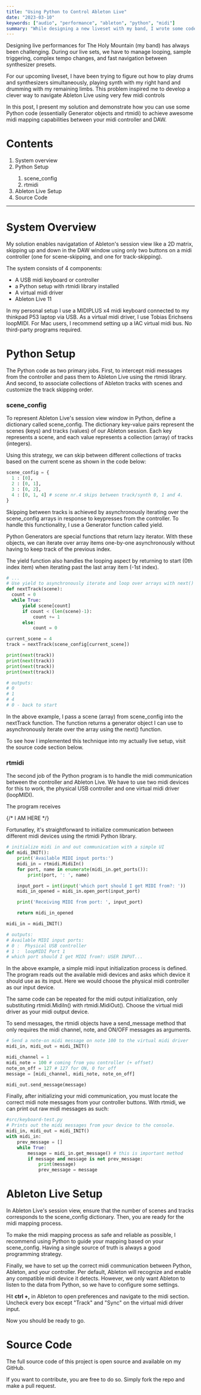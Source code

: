 ```yaml
---
title: "Using Python to Control Ableton Live"
date: "2023-03-10"
keywords: ["audio", "performance", "ableton", "python", "midi"]
summary: "While designing a new liveset with my band, I wrote some code to help me better and more efficiently navigate Ableton Live's session view using very few midi controls. Here is how I did it."
---
```


<MyImage
  src="/img/abletonmidi-overview1.gif"
  alt="overview of my setup to navigate Ableton Live using python"
/>

Designing live performances for <MyLink url="https://theholymountain.net">The Holy Mountain</MyLink> (my band) has always been challenging. During our live sets, we have to manage looping, sample triggering, complex tempo changes, and fast navigation between synthesizer presets.

For our upcoming liveset, I have been trying to figure out how to play drums and synthesizers simultaneously, playing synth with my right hand and drumming with my remaining limbs. This problem inspired me to develop a clever way to navigate <MyLink href="https://ableton.com/">Ableton Live</MyLink> using very few midi controls

In this post, I present my solution and demonstrate how you can use some Python code (essentially Generator objects and rtmidi) to achieve awesome midi mapping capabilities between your midi controller and DAW.

# Contents

<ol>
  <li>
    <MyLink href="#system-overview">System overview</MyLink>
  </li>
  <li>
    <MyLink href="#python-setup">Python Setup</MyLink>
  </li>
  <ol>
    <li>
      <MyLink href="#scene_config">scene_config</MyLink>
    </li>
    <li>
      <MyLink href="#rtmidi">rtmidi</MyLink>
    </li>
  </ol>
  <li>
    <MyLink href="#ableton-live-setup">Ableton Live Setup</MyLink>
  </li>
  <li>
    <MyLink href="#source-code">Source Code</MyLink>
  </li>
</ol>

<hr />

<h1 id="system-overview">System Overview</h1>

<MyImage
  src="/img/abletonmidi-system-diagram.png"
  alt="system diagram of my setup."
/>

My solution enables navigatation of Ableton's session view like a 2D matrix, skipping up and down in the DAW window using only two buttons on a midi controller (one for scene-skipping, and one for track-skipping).

The system consists of 4 components:

<ul>
  <li>A USB midi keyboard or controller</li>
  <li>a Python setup with rtmidi library installed</li>
  <li>A virtual midi driver</li>
  <li>Ableton Live 11</li>
</ul>

In my personal setup I use a MIDIPLUS x4 midi keyboard connected to my thinkpad P53 laptop via USB. As a virtual midi driver, I use <MyLink href="https://www.tobias-erichsen.de/software/loopmidi.html">Tobias Erichsens loopMIDI</MyLink>. For Mac users, I recommend setting up a IAC virtual midi bus. No third-party programs required.

<h1 id="python-setup">Python Setup</h1>

The Python code as two primary jobs. First, to intercept midi messages from the controller and pass them to Ableton Live using the rtmidi library. And second, to associate collections of Ableton tracks with scenes and customize the track skipping order.

<MyImage
  src="/img/abletonmidi-overview2-wkeys.gif"
  alt="overview of my setup with keys"
  caption="By associating specific tracks with specific scenes in Ableton Live, I can navigate complex live sets using very few controls."
/>

<h3 id="scene-config">scene_config</h3>

To represent Ableton Live's session view window in Python, define a dictionary called scene_config. The dictionary key-value pairs represent the scenes (keys) and tracks (values) of our Ableton session. Each key represents a scene, and each value represents a collection (array) of tracks (integers).

Using this strategy, we can skip between different collections of tracks based on the current scene as shown in the code below:

```Python
scene_config = {
  1 : [0],
  2 : [0, 1],
  3 : [0, 2],
  4 : [0, 1, 4] # scene nr.4 skips between track/synth 0, 1 and 4.
}
```

Skipping between tracks is achieved by asynchronously iterating over the scene_config arrays in response to keypresses from the controller. To handle this functionality, I use a Generator function called yield.

Python Generators are special functions that return <MyLink href="https://en.wikipedia.org/wiki/Lazy_evaluation">lazy iterator</MyLink>. With these objects, we can iterate over array items one-by-one asynchronously without having to keep track of the previous index.

The yield function also handles the looping aspect by returning to start (0th index item) when iterating past the last array item (-1st index).

```Python
# ...
# Use yield to asynchronously iterate and loop over arrays with next()
def nextTrack(scene):
  count = 0
  while True:
      yield scene[count]
      if count < (len(scene)-1):
          count += 1
      else:
          count = 0

current_scene = 4
track = nextTrack(scene_config[current_scene])

print(next(track))
print(next(track))
print(next(track))
print(next(track))

# outputs:
# 0
# 1
# 4
# 0 - back to start
```

In the above example, I pass a scene (array) from scene_config into the nextTrack function. The function returns a generator object I can use to asynchronously iterate over the array using the next() function.

To see how I implemented this technique into my actually live setup, visit the <MyLink href="#source-code">source code section</MyLink> below.

<h3 id="rtmidi">rtmidi</h3>

The second job of the Python program is to handle the midi communication between the controller and Ableton Live. We have to use two midi devices for this to work, the physical USB controller and one virtual midi driver (loopMIDI).

The program receives

{/* I AM HERE */}

Fortunatley, it's straightforward to initialize communication between different midi devices using the <MyLink href="https://pypi.org/project/python-rtmidi/">rtmidi</MyLink> Python library.

```Python
# initialize midi in and out communication with a simple UI
def midi_INIT():
    print('Available MIDI input ports:')
    midi_in = rtmidi.MidiIn()
    for port, name in enumerate(midi_in.get_ports()):
        print(port, ': ', name)

    input_port = int(input('which port should I get MIDI from?: '))
    midi_in_opened = midi_in.open_port(input_port)

    print('Receiving MIDI from port: ', input_port)

    return midi_in_opened

midi_in = midi_INIT()

# outputs:
# Available MIDI input ports:
# 0 :  Physical USB controller
# 1 :  loopMIDI Port 1
# which port should I get MIDI from?: USER INPUT...
```

In the above example, a simple midi input initialization process is defined. The program reads out the available midi devices and asks which device it should use as its input. Here we would choose the physical midi controller as our input device.

The same code can be repeated for the midi output initialization, only substituting rtmidi.MidiIn() with rtmidi.MidiOut(). Choose the virtual midi driver as your midi output device.

To send messages, the rtmidi objects have a send_message method that only requires the midi channel, note, and ON/OFF messages as arguments.

```Python
# Send a note-on midi message on note 100 to the virtual midi driver
midi_in, midi_out = midi_INIT()

midi_channel = 1
midi_note = 100 # coming from you controller (+ offset)
note_on_off = 127 # 127 for ON, 0 for off
message = [midi_channel, midi_note, note_on_off]

midi_out.send_message(message)
```

Finally, after initializing your midi communication, you must locate the correct midi note messages from your controller buttons. With rtmidi, we can print out raw midi messages as such:

```Python
#src/keyboard-test.py
# Prints out the midi messages from your device to the console.
midi_in, midi_out = midi_INIT()
with midi_in:
    prev_message = []
    while True:
        message = midi_in.get_message() # this is important method
        if message and message is not prev_message:
            print(message)
            prev_message = message
```

<h1 id="ableton-live-setup">Ableton Live Setup</h1>

In Ableton Live's session view, ensure that the number of scenes and tracks corresponds to the scene_config dictionary. Then, you are ready for the midi mapping process.

To make the midi mapping process as safe and reliable as possible, I recommend using Python to guide your mapping based on your scene_config. Having a single source of truth is always a good programming strategy.

<MyImage
  src="/img/abletonmidi-ableton-midi-mapping.png"
  alt="Ableton Live midi mapping."
  caption="Making a `daw-midi-mapping.py` is recommended when your Ableton setup is so tighly coupled with Python variables."
/>

Finally, we have to set up the correct midi communication between Python, Ableton, and your controller. Per default, Ableton will recognize and enable any compatible midi device it detects. However, we only want Ableton to listen to the data from Python, so we have to configure some settings.

Hit **ctrl +,** in Ableton to open preferences and navigate to the midi section. Uncheck every box except "Track" and "Sync" on the virtual midi driver input.

<MyImage
  src="/img/abletonmidi-ableton-midi.jpg"
  alt="Ableton Live midi config."
/>

Now you should be ready to go.

<h1 id="source-code">Source Code</h1>

The full source code of this project is open source and available on <MyLink href="https://github.com/aleksati/ableton-navigation-system">my GitHub</MyLink>.

If you want to contribute, you are free to do so. Simply fork the repo and make a pull request.
